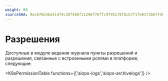 ```yaml
---
weight: 80
sourceSHA: 9ac676b36a51474c30f9b0f11296f76ffc9795178f8cb771fe6173b67740c633
---
```


# Разрешения

Доступные в модуле ведения журнала пункты разрешений и разрешения, связанные с встроенными ролями в платформе, следующие:

<K8sPermissionTable functions={['aiops-logs','aiops-archivelogs']} />
